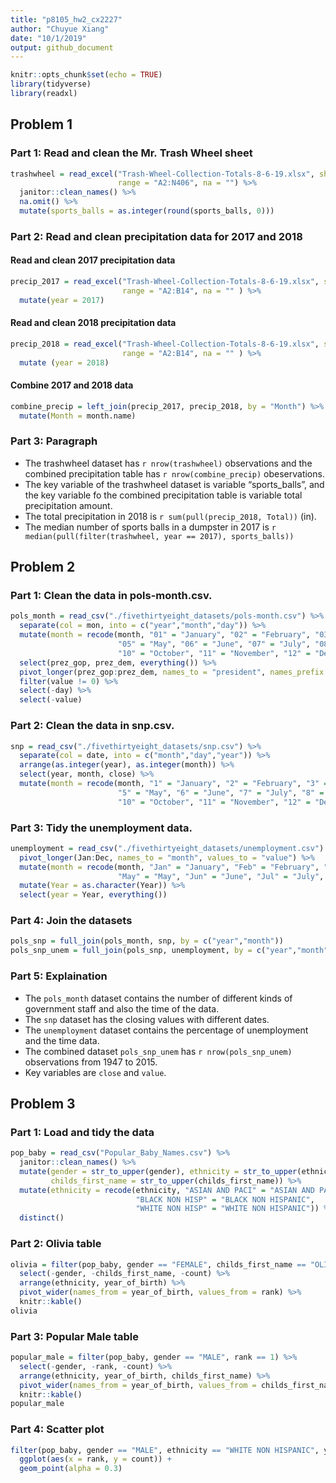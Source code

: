 ```yaml
---
title: "p8105_hw2_cx2227"
author: "Chuyue Xiang"
date: "10/1/2019"
output: github_document
---
```


```r
knitr::opts_chunk$set(echo = TRUE)
library(tidyverse)
library(readxl)
```

## Problem 1

### Part 1: Read and clean the Mr. Trash Wheel sheet
```r
trashwheel = read_excel("Trash-Wheel-Collection-Totals-8-6-19.xlsx", sheet = "Mr. Trash Wheel",
                        range = "A2:N406", na = "") %>%
  janitor::clean_names() %>%
  na.omit() %>% 
  mutate(sports_balls = as.integer(round(sports_balls, 0)))
```

### Part 2: Read and clean precipitation data for 2017 and 2018

#### Read and clean 2017 precipitation data
```r
precip_2017 = read_excel("Trash-Wheel-Collection-Totals-8-6-19.xlsx", sheet = "2017 Precipitation", 
                         range = "A2:B14", na = "" ) %>%
  mutate(year = 2017)
```


#### Read and clean 2018 precipitation data
```r
precip_2018 = read_excel("Trash-Wheel-Collection-Totals-8-6-19.xlsx", sheet = "2018 Precipitation", 
                         range = "A2:B14", na = "" ) %>%
  mutate (year = 2018)
```

#### Combine 2017 and 2018 data
```r
combine_precip = left_join(precip_2017, precip_2018, by = "Month") %>%
  mutate(Month = month.name)
```

### Part 3: Paragraph

- The trashwheel dataset has `r nrow(trashwheel)` observations and the combined precipitation table has `r nrow(combine_precip)` obeservations.
- The key variable of the trashwheel dataset is variable "sports_balls", and the key variable fo the combined precipitation table is variable total precipitation amount.
- The total precipitation in 2018 is `r sum(pull(precip_2018, Total))` (in).
- The median number of sports balls in a dumpster in 2017 is `r median(pull(filter(trashwheel, year == 2017), sports_balls))`


## Problem 2

### Part 1: Clean the data in pols-month.csv.

```r
pols_month = read_csv("./fivethirtyeight_datasets/pols-month.csv") %>%
  separate(col = mon, into = c("year","month","day")) %>%
  mutate(month = recode(month, "01" = "January", "02" = "February", "03" = "March", "04" = "April",
                        "05" = "May", "06" = "June", "07" = "July", "08" = "August", "09" = "September",
                        "10" = "October", "11" = "November", "12" = "December")) %>% 
  select(prez_gop, prez_dem, everything()) %>%
  pivot_longer(prez_gop:prez_dem, names_to = "president", names_prefix = "prez_") %>% 
  filter(value != 0) %>% 
  select(-day) %>%
  select(-value)
```

### Part 2: Clean the data in snp.csv.

```r
snp = read_csv("./fivethirtyeight_datasets/snp.csv") %>% 
  separate(col = date, into = c("month","day","year")) %>% 
  arrange(as.integer(year), as.integer(month)) %>% 
  select(year, month, close) %>% 
  mutate(month = recode(month, "1" = "January", "2" = "February", "3" = "March", "4" = "April",
                        "5" = "May", "6" = "June", "7" = "July", "8" = "August", "9" = "September",
                        "10" = "October", "11" = "November", "12" = "December"))
```

### Part 3: Tidy the unemployment data.

```r
unemployment = read_csv("./fivethirtyeight_datasets/unemployment.csv") %>% 
  pivot_longer(Jan:Dec, names_to = "month", values_to = "value") %>% 
  mutate(month = recode(month, "Jan" = "January", "Feb" = "February", "Mar" = "March", "Apr" = "April",
                        "May" = "May", "Jun" = "June", "Jul" = "July", "Aug" = "August", "Sep" = "September","Oct" = "October", "Nov" = "November", "Dec" = "December")) %>%
  mutate(Year = as.character(Year)) %>% 
  select(year = Year, everything())
```

### Part 4: Join the datasets

```r
pols_snp = full_join(pols_month, snp, by = c("year","month"))
pols_snp_unem = full_join(pols_snp, unemployment, by = c("year","month"))
```

### Part 5: Explaination

- The `pols_month` dataset contains the number of different kinds of government staff and also the time of the data.
- The `snp` dataset has the closing values with different dates.
- The `unemployment` dataset contains the percentage of unemployment and the time data.
- The combined dataset `pols_snp_unem` has `r nrow(pols_snp_unem)` observations from 1947 to 2015.
- Key variables are `close` and `value`.


## Problem 3

### Part 1: Load and tidy the data

```r
pop_baby = read_csv("Popular_Baby_Names.csv") %>% 
  janitor::clean_names() %>% 
  mutate(gender = str_to_upper(gender), ethnicity = str_to_upper(ethnicity),
         childs_first_name = str_to_upper(childs_first_name)) %>% 
  mutate(ethnicity = recode(ethnicity, "ASIAN AND PACI" = "ASIAN AND PACIFIC ISLANDER",
                            "BLACK NON HISP" = "BLACK NON HISPANIC",
                            "WHITE NON HISP" = "WHITE NON HISPANIC")) %>% 
  distinct()
```

### Part 2: Olivia table

```r
olivia = filter(pop_baby, gender == "FEMALE", childs_first_name == "OLIVIA") %>% 
  select(-gender, -childs_first_name, -count) %>%
  arrange(ethnicity, year_of_birth) %>% 
  pivot_wider(names_from = year_of_birth, values_from = rank) %>% 
  knitr::kable()
olivia
```

### Part 3: Popular Male table

```r
popular_male = filter(pop_baby, gender == "MALE", rank == 1) %>%
  select(-gender, -rank, -count) %>% 
  arrange(ethnicity, year_of_birth, childs_first_name) %>% 
  pivot_wider(names_from = year_of_birth, values_from = childs_first_name) %>%
  knitr::kable()
popular_male
```

### Part 4: Scatter plot

```r
filter(pop_baby, gender == "MALE", ethnicity == "WHITE NON HISPANIC", year_of_birth == 2016) %>% 
  ggplot(aes(x = rank, y = count)) + 
  geom_point(alpha = 0.3)
```

